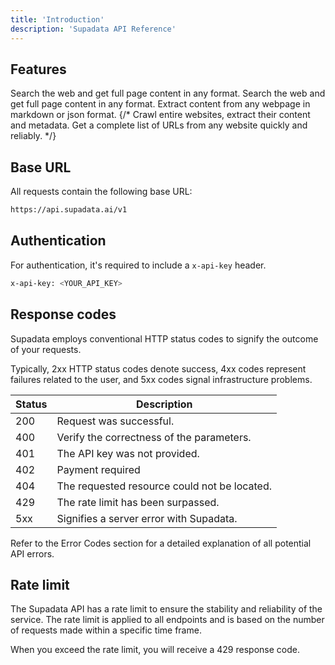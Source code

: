 ```yaml
---
title: 'Introduction'
description: 'Supadata API Reference'
---
```



## Features

<CardGroup cols={3}>
  <Card title="Transcript" icon="book" href="/api-reference/endpoint/search" color="FF713C">
    Search the web and get full page content in any format.
  </Card>
  <Card title="YouTube" icon="youtube" href="/api-reference/endpoint/search" color="FF713C">
    Search the web and get full page content in any format.
  </Card>
  <Card title="Web" icon="markdown" href="/api-reference/endpoint/scrape" color="FF713C">
    Extract content from any webpage in markdown or json format.
  </Card>
  {/* <Card title="Crawl" icon="spider" href="/api-reference/endpoint/crawl-post" color="FF713C">
    Crawl entire websites, extract their content and metadata.
  </Card>
  <Card title="Map" icon="map" href="/api-reference/endpoint/map" color="FF713C">
    Get a complete list of URLs from any website quickly and reliably.
  </Card> */}
</CardGroup>

## Base URL

All requests contain the following base URL:

```bash
https://api.supadata.ai/v1
```


## Authentication

For authentication, it's required to include a `x-api-key` header.

```bash
x-api-key: <YOUR_API_KEY>
```

## Response codes
Supadata employs conventional HTTP status codes to signify the outcome of your requests.

Typically, 2xx HTTP status codes denote success, 4xx codes represent failures related to the user, and 5xx codes signal infrastructure problems.

Status | Description
--- | ---
200 | Request was successful.
400 | Verify the correctness of the parameters.
401 | The API key was not provided.
402 | Payment required
404 | The requested resource could not be located.
429 | The rate limit has been surpassed.
5xx | Signifies a server error with Supadata.

Refer to the Error Codes section for a detailed explanation of all potential API errors.
​
## Rate limit
The Supadata API has a rate limit to ensure the stability and reliability of the service. The rate limit is applied to all endpoints and is based on the number of requests made within a specific time frame.

When you exceed the rate limit, you will receive a 429 response code.
